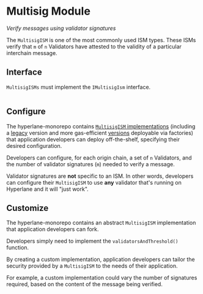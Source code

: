 # Multisig Module
_Verify messages using validator signatures_

The `MultisigISM` is one of the most commonly used ISM types. These ISMs verify that `m` of `n` Validators have attested to the validity of a particular interchain message.

## Interface

`MultisigISMs` must implement the `IMultisigIsm` interface.

```solidity file=<rootDir>/node_modules/@hyperlane-xyz/core/contracts/interfaces/isms/IMultisigIsm.sol
```

## Configure

The hyperlane-monorepo contains [`MultisigISM` implementations](https://github.com/hyperlane-xyz/hyperlane-monorepo/tree/main/solidity/contracts/isms/multisig) (including a [legacy](https://github.com/hyperlane-xyz/hyperlane-monorepo/blob/main/solidity/contracts/isms/multisig/LegacyMultisigIsm.sol) version and more gas-efficient [versions](https://github.com/hyperlane-xyz/hyperlane-monorepo/blob/main/solidity/contracts/isms/multisig/StaticMultisigIsm.sol) deployable via factories) that application developers can deploy off-the-shelf, specifying their desired configuration.

Developers can configure, for each origin chain, a set of `n` Validators, and the number of validator signatures (`m`) needed to verify a message.

Validator signatures are **not** specific to an ISM. In other words, developers can configure their `MultisigISM` to use **any** validator that's running on Hyperlane and it will "just work".


## Customize

The hyperlane-monorepo contains an abstract `MultisigISM` implementation that application developers can fork.

Developers simply need to implement the `validatorsAndThreshold()` function.

By creating a custom implementation, application developers can tailor the security provided by a `MultisigISM` to the needs of their application.

For example, a custom implementation could vary the number of signatures required, based on the content of the message being verified.
